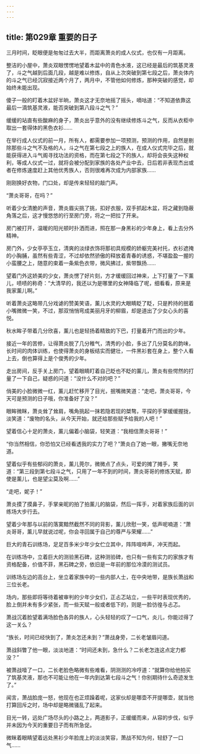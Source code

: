 ```yaml
---
---
---
```

title: 第029章 重要的日子
---



三月时间，眨眼便是匆匆过去大半，而距离萧炎的成人仪式，也仅有一月距离。

整洁的小屋中，萧炎双眼愣愣地望着木盆中的青色水液，这已经是最后的筑基灵液了，斗之气越到后面几段，越是难以修炼，自从上次突破到第七段之后，萧炎体内的斗之气已经沉寂接近两个月了，两月中，不管他如何修炼，那种突破的感觉，却始终未能出现。

傻子一般的盯着木盆好半晌，萧炎这才无奈地摇了摇头，嘀咕道：“不知道依靠这最后一滴筑基灵液，能否突破到第八段斗之气？”

缓缓的站直有些酸麻的身子，萧炎出乎意外的没有继续修炼斗之气，反而从衣柜中取出一套得体的黑色衣衫……

在举行成人仪式的前一月，所有人，都需要参加一项预测，预测的作用，自然是剔除那些斗之气不及格的人，斗之气在第七段之上的族人，在成人仪式完毕之后，就能获得进入斗气阁寻找功法的资格，而在第七段之下的族人，却将会丧失这种权利，等成人仪式一过，就将会被分配到家族的各处产业中去，日后若非表现杰出或者在修炼速度赶上其他优秀族人，否则很难再次成为内部家族……

刚刚换好衣物，门口处，却是传来轻轻的敲门声。

“萧炎哥哥，在吗？”

听着少女清脆的声音，萧炎眉尖挑了挑，扣好衣服，双手抓起木盆，将之藏到隐蔽角落之后，这才慢悠悠的行至房门旁，将之一把拉了开来。

房门被打开，温暖的阳光顿时扑洒而进，照在那一身黑衫的少年身上，看上去分外精神。

房门外，少女亭亭玉立，清爽的淡绿衣饰将那初具规模的娇躯完美衬托，衣衫遮掩的小胸脯，虽然有些青涩，不过却依然骄傲的释放着青春的诱惑，不堪盈盈一握的小蛮腰之上，随意的束着一条紫色衣带，微风拂过，紫带飘扬……

望着门外这娇美的少女，萧炎愣了好片刻，方才缓缓回过神来，上下打量了一下薰儿，啧啧的称奇：“大清早的，我还以为是哪里的女神降临了呢，细看看，原来是我家薰儿啊。”

听着萧炎这略带几分戏谑的赞美笑语，薰儿水灵的大眼睛眨了眨，只是矜持的抿着小嘴微微一笑，不过，那双悄悄弯成美丽月牙的柳眉，却是道出了少女心头的喜悦。

秋水眸子带着几分欣喜，薰儿也是轻扬着精致的下巴，打量着开门而出的少年。

接近一年的苦修，让得萧炎脱了几分稚气，清秀的小脸，多出了几分莫名的韵味，长时间的肉体训练，也使得萧炎的身板结实而健壮，一件黑衫套在身上，整个人看上去，倒也算得上是个俊秀的少年。

走出房间，反手关上房门，望着眼睛盯着自己眨也不眨的薰儿，萧炎有些愕然的打量了一下自己，疑惑的问道：“没什么不对的吧？”

俏美的小脸微微一红，薰儿赶忙移开了目光，抿嘴微笑道：“走吧，萧炎哥哥，今天可是预测的日子哦，你准备好了没？”

眼眸微眯，萧炎耸了耸肩，嘴角挑起一抹若隐若现的桀骜，平探的手掌缓缓握拢，淡笑道：“废物的名头，从今天开始，就还给那些赋予给我的人吧！”

望着信心十足的萧炎，薰儿偏着小脑袋，轻笑道：“我相信萧炎哥哥！”

“你当然相信，你恐怕又已经看透我的实力了吧？”萧炎白了她一眼，撇嘴无奈地道。

望着似乎有些郁闷的萧炎，薰儿莞尔，微微点了点头，可爱的摊了摊手，笑道：“第三段到第七段斗之气，只用了一年不到的时间，萧炎哥哥的修炼天赋，即使是薰儿，也是望尘莫及啊……”

“走吧，妮子！”

萧炎摸了摸鼻子，手掌亲昵的拍了拍薰儿的脑袋，然后一挥手，对着家族后面的训练场大步行去。

望着少年那与以前的落寞黯然截然不同的背影，薰儿欣慰一笑，低声呢喃道：“萧炎哥哥，薰儿早就说过呢，你会寻回属于自己的尊严与荣耀……”

巨大的青石训练场，足足百多米少年少女伫立其中，阵阵喧哗声，冲天而起。

在训练场中，立着巨大的测验黑石碑，这种测验碑，也只有一些有实力的家族才有资格配备，价值不菲，黑石碑之旁，依旧是一年前的那位冷漠的测试员。

训练场左边的高台上，坐立着家族中的一些内部人士，在中央地带，是族长萧战和三位长老。

场内，那些即将等待着被审判的少年少女们，正忐忑站立，一些平时表现优秀的，脸上倒并未有多少紧张，而一些天赋一般或者低下的，则是一脸彷徨与忐忑。

萧战沉着脸望着满场脸色各异的族人，心头轻轻的叹了一口气，炎儿，你能过得了这一关么？

“族长，时间已经快到了，萧炎怎还未到？”萧战身旁，二长老皱眉问道。

萧战斜瞥了他一眼，淡淡地道：“时间还未到，急什么？二长老怎连这点定力都没？”

被萧战噎了一口，二长老脸色略微有些难看，阴测测的冷哼道：“就算你给他拍买了筑基灵液，那也不可能让他在一年内到达第七段斗之气！你别期待什么奇迹发生了。”

闻言，萧战脸庞一怒，他现在也正烦躁着呢，这家伙却是哪壶不开提哪壶，就当他打算回斥之时，场中却是略微骚乱了起来。

目光一转，远处广场尽头的小路之上，两道影子，正缓缓而来，从容的步伐，似乎并未因为今天的重要日子而有所急促。

微眯着眼睛望着远处黑衫少年脸庞上的淡淡笑容，萧战不知为何，轻舒了一口气……